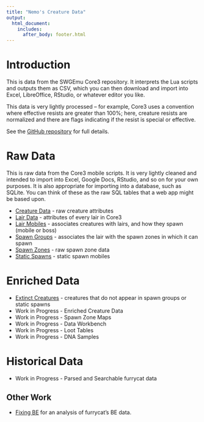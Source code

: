 ```yaml
---
title: "Nemo's Creature Data"
output:
  html_document:
    includes:
      after_body: footer.html
---
```


# Introduction

This is data from the SWGEmu Core3 repository. It interprets the Lua scripts and outputs them as CSV, which you can then download and import into Excel, LibreOffice, RStudio, or whatever editor you like.

This data is very lightly processed -- for example, Core3 uses a convention where effective resists are greater than 100%; here, creature resists are normalized and there are flags indicating if the resist is special or effective.

See the [GitHub repository](https://github.com/bholten/swg_creatures) for full details.

# Raw Data

This is raw data from the Core3 mobile scripts. It is very lightly cleaned and intended to import into Excel, Google Docs, RStudio, and so on for your own purposes. It is also appropriate for importing into a database, such as SQLite. You can think of these as the raw SQL tables that a web app might be based upon.

- [Creature Data](creature_data.html) - raw creature attributes
- [Lair Data](lairs.html) - attributes of every lair in Core3
- [Lair Mobiles](lair_mobiles.html) - associates creatures with lairs, and how they spawn (mobile or boss)
- [Spawn Groups](lair_spawn_groups.html) - associates the lair with the spawn zones in which it can spawn
- [Spawn Zones](zones.html) - raw spawn zone data
- [Static Spawns](static_spawns.html) - static spawn mobiles

# Enriched Data

- [Extinct Creatures](extinct_creatures.html)  - creatures that do not appear in spawn groups or static spawns
- Work in Progress - Enriched Creature Data
- Work in Progress - Spawn Zone Maps
- Work in Progress - Data Workbench
- Work in Progress - Loot Tables
- Work in Progress - DNA Samples

# Historical Data

- Work in Progress - Parsed and Searchable furrycat data

## Other Work

- [Fixing BE](https://bholten.github.io/fixingbe/) for an analysis of furrycat's BE data.